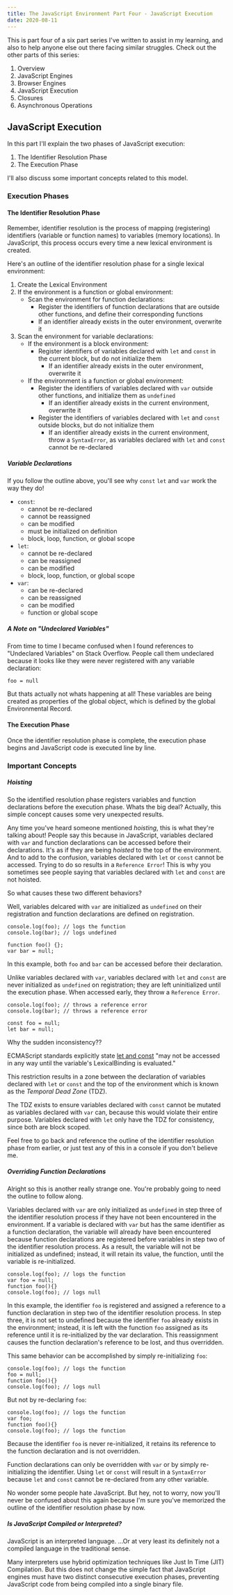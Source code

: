 ```yaml
---
title: The JavaScript Environment Part Four - JavaScript Execution
date: 2020-08-11
---
```


This is part four of a six part series I've written to assist in my learning, and also to help anyone else out there facing similar struggles. 
Check out the other parts of this series:

1. <Link to='/posts/javascript-environment-part-one'>Overview</Link>
2. <Link to='/posts/javascript-environment-part-two'>JavaScript Engines</Link>
3. <Link to='/posts/javascript-environment-part-three'>Browser Engines</Link>
4. JavaScript Execution
5. <Link to='/posts/javascript-environment-part-five'>Closures</Link>
6. <Link to='/posts/javascript-environment-part-six'>Asynchronous Operations</Link>

## JavaScript Execution

In this part I'll explain the two phases of JavaScript execution:
1. The Identifier Resolution Phase
2. The Execution Phase

I'll also discuss some important concepts related to this model.

### Execution Phases

#### The Identifier Resolution Phase

Remember, identifier resolution is the process of mapping (registering) identifiers (variable or function names) to variables (memory locations). 
In JavaScript, this process occurs every time a new lexical environment is created. 

Here's an outline of the identifier resolution phase for a single lexical environment:

1. Create the Lexical Environment
2. If the environment is a function or global environment:
   - Scan the environment for function declarations:
     - Register the identifiers of function declarations that are outside other functions, and define their corresponding functions
     - If an identifier already exists in the outer environment, overwrite it
3. Scan the environment for variable declarations:
   - If the environment is a block environment:
     - Register identifiers of variables declared with `let` and `const` in the current block, but do not initialize them
       - If an identifier already exists in the outer environment, overwrite it
   - If the environment is a function or global environment:
     - Register the identifiers of variables declared with `var` outside other functions, and initialize them as `undefined`
       - If an identifier already exists in the current environment, overwrite it
     - Register the identifiers of variables declared with `let` and `const` outside blocks, but do not initialize them
       - If an identifier already exists in the current environment, throw a `SyntaxError`, as variables declared with `let` and `const` cannot be re-declared

##### Variable Declarations

If you follow the outline above, you'll see why `const` `let` and `var` work the way they do!

- `const`: 
  - cannot be re-declared
  - cannot be reassigned
  - can be modified
  - must be initialized on definition
  - block, loop, function, or global scope
- `let`: 
  - cannot be re-declared
  - can be reassigned
  - can be modified
  - block, loop, function, or global scope
- `var`: 
  - can be re-declared
  - can be reassigned
  - can be modified
  - function or global scope

##### A Note on "Undeclared Variables"

From time to time I became confused when I found references to "Undeclared Variables" on Stack Overflow. 
People call them undeclared because it looks like they were never registered with any variable declaration:

`foo = null`

But thats actually not whats happening at all! These variables are being created as properties of the global object, which is defined by the global Environmental Record.

#### The Execution Phase

Once the identifier resolution phase is complete, the execution phase begins and JavaScript code is executed line by line.

### Important Concepts

##### Hoisting

So the identified resolution phase registers variables and function declarations before the execution phase. Whats the big deal? 
Actually, this simple concept causes some very unexpected results. 

Any time you've heard someone mentioned *hoisting*, 
this is what they're talking about! People say this because in JavaScript, variables declared with `var` and function declarations can be accessed before their declarations. 
It's as if they are being *hoisted* to the top of the environment. And to add to the confusion, variables declared with `let` or `const` cannot be accessed. 
Trying to do so results in a `Reference Error`! This is why you sometimes see people saying that variables declared with `let` and `const` are not hoisted.

So what causes these two different behaviors?

Well, variables delcared with `var` are initialized as `undefined` on their registration and function declarations are defined on registration.

```
console.log(foo); // logs the function
console.log(bar); // logs undefined

function foo() {};
var bar = null;
```

In this example, both `foo` and `bar` can be accessed before their declaration. 

Unlike variables declared with `var`, variables declared with `let` and `const` are never initialized as `undefined` on registration; 
they are left uninitialized until the execution phase. When accessed early, they throw a `Reference Error`.

```
console.log(foo); // throws a reference error
console.log(bar); // throws a reference error

const foo = null;
let bar = null;
```

Why the sudden inconsistency??

ECMAScript standards explicitly state [let and const](https://www.ecma-international.org/ecma-262/#sec-let-and-const-declarations) 
"may not be accessed in any way until the variable's LexicalBinding is evaluated."

This restriction results in a zone between the declaration of variables declared with `let` or `const`
 and the top of the environment which is known as the *Temporal Dead Zone* (TDZ). 

The TDZ exists to ensure variables declared with `const` cannot be mutated as variables declared with `var` can, 
because this would violate their entire purpose. Variables declared with `let` only have the TDZ for consistency, since both are block scoped.

Feel free to go back and reference the outline of the identifier resolution phase from earlier, or just test any of this in a console if you don't believe me.

##### Overriding Function Declarations

Alright so this is another really strange one. You're probably going to need the outline to follow along.

Variables declared with `var` are only initialized as `undefined` in step three of the identifier resolution process if they have not been encountered in the environment. 
If a variable is declared with `var` but has the same identifier as a function declaration, 
the variable will already have been encountered because function declarations are registered before variables in step two of the identifier resolution process. 
As a result, the variable will not be initialized as undefined; instead, it will retain its value, the function, until the variable is re-initialized. 

```
console.log(foo); // logs the function
var foo = null;
function foo(){}
console.log(foo); // logs null
```

In this example, the identifier `foo` is registered and assigned a reference to a function declaration in step two of the identifier resolution process. 
In step three, it is not set to undefined because the identifier `foo` already exists in the environment; 
instead, it is left with the function `foo` assigned as its reference until it is re-initialized by the var declaration. 
This reassignment causes the function declaration's reference to be lost, and thus overridden. 

This same behavior can be accomplished by simply re-initializing `foo`:

```
console.log(foo); // logs the function
foo = null;
function foo(){}
console.log(foo); // logs null
```

But not by re-declaring `foo`: 

```
console.log(foo); // logs the function
var foo;
function foo(){}
console.log(foo); // logs the function
```

Because the identifier `foo` is never re-initialized, it retains its reference to the function declaration and is not overridden. 

Function declarations can only be overridden with `var` or by simply re-initializing the identifier. 
Using `let` or `const` will result in a `SyntaxError` because `let` and `const` cannot be re-declared from any other variable. 

No wonder some people hate JavaScript. 
But hey, not to worry, now you'll never be confused about this again because I'm sure you've memorized the outline of the identifier resolution phase by now.

##### Is JavaScript Compiled or Interpreted?

JavaScript is an interpreted language. ...Or at very least its definitely not a compiled language in the traditional sense.

Many interpreters use hybrid optimization techniques like Just In Time (JIT) Compilation.
But this does not change the simple fact that JavaScript engines must have two distinct consecutive execution phases, 
preventing JavaScript code from being compiled into a single binary file.
